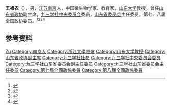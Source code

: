 '''王祖农'''（{{bd|1916年|9月17日|2008年}}），男，[[江苏|江苏]][[南京|南京]]人，中国微生物学家、教育家，[[山东大学|山东大学]]教授，曾任[[山东省政协|山东省政协]]副主席，[[九三学社中央委员会|九三学社中央委员会]]委员，[[九三学社山东省委员会|山东省委员会]]主任委员，第七、八届全国政协委员。<ref>{{Cite book|title=中华人民共和国职官志|author=何虎生, 李耀东, 向常福主编|publisher=中国社会出版社|year=2003|isbn=9787800883934|location=北京|pages=}}</ref><ref>{{Cite book|title=历届全国政协委员人名辞典|author=|publisher=中国国际广播出版社|year=1996|isbn=9787507813746|location=北京|pages=286}}</ref><ref>{{Cite book|title=二十世纪中国名人辞典|author=蔡开松, 于信凤主编; 曾卓明, 周溯源, 赵书刚副主编|publisher=辽宁人民出版社|year=1991|isbn=|location=沈阳|pages=}}</ref><ref>{{Cite book|title=中华当代文化名人大辞典|author=张品兴, 殷登祥, 陈有进等主编|publisher=中国广播电视出版社|year=1992|isbn=9787504315137|location=北京|pages=}}</ref>

== 参考资料 ==
{{reflist}}

{{中国人物小作品}}
{{九三学社第六届中央委员会}}

{{Authority control}}
{{DEFAULTSORT:Wang王}}
[[Category:王姓|Zu]]
[[Category:南京人|Category:南京人]]
[[Category:浙江大學校友|Category:浙江大學校友]]
[[Category:山东大学教授|Category:山东大学教授]]
[[Category:山东省政协副主席|Category:山东省政协副主席]]
[[Category:九三学社社员|Category:九三学社社员]]
[[Category:九三学社中央委员会委员|Category:九三学社中央委员会委员]]
[[Category:九三学社山东省委员会副主任委员|Category:九三学社山东省委员会副主任委员]]
[[Category:九三学社山东省委员会主任委员|Category:九三学社山东省委员会主任委员]]
[[Category:第七屆全國政協委員|Category:第七屆全國政協委員]]
[[Category:第八屆全國政協委員|Category:第八屆全國政協委員]]